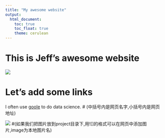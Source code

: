 ```yaml
---
title: "My awesome website"
output: 
  html_document:
    toc: true
    toc_float: true
    theme: cerulean
---
```


# This is Jeff's awesome website

![](https://media.giphy.com/media/drXGoW1iudhKw/giphy.gif)

# Let's add some links

I often use [goole](https://www.google.com) to do data science. 
# (中括号内是网页名字,小括号内是网页地址)

![](WechatIMG62.jpeg) 
#(如果我们把图片放到project目录下,用![]的格式可以在网页中添加图片,image为本地图片名)
